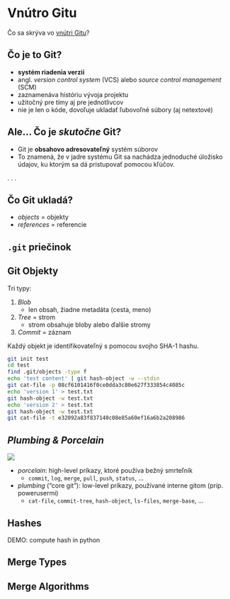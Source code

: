 # Vnútro Gitu {#git-internals}

Čo sa skrýva vo [vnútri Gitu](https://git-scm.com/book/en/v2/Git-Internals-Plumbing-and-Porcelain)?


## Čo je to Git?

- **systém riadenia verzií**
- angl. *version control system* (VCS) alebo *source control management* (SCM)
- zaznamenáva históriu vývoja projektu
- užitočný pre tímy aj pre jednotlivcov
- nie je len o kóde, dovoľuje ukladať ľubovoľné súbory (aj netextové)


## Ale... Čo je *skutočne* Git?

- Git je **obsahovo adresovateľný** systém súborov
- To znamená, že v jadre systému Git sa nachádza jednoduché úložisko údajov, ku ktorým sa dá pristupovať pomocou kľúčov.

. . .

## Čo Git ukladá?

- *objects* = objekty
- *references* = referencie

## `.git` priečinok



## Git Objekty

Tri typy:

1. *Blob* 
    - len obsah, žiadne metadáta (cesta, meno)
2. *Tree* = strom
    - strom obsahuje bloby alebo ďalšie stromy
3. *Commit* = záznam

Každý objekt je identifikovateľný s pomocou svojho SHA-1 hashu.

```bash
git init test
cd test
find .git/objects -type f
echo 'test content' | git hash-object -w --stdin
git cat-file -p 08cf6101416f0ce0dda3c80e627f333854c4085c
echo 'version 1' > test.txt
git hash-object -w test.txt
echo 'version 2' > test.txt
git hash-object -w test.txt
git cat-file -t e32092a83f837140c08e85a60ef16a6b2a208986
```

## *Plumbing &amp; Porcelain*

![](./assets/img/plumbing-porcelain.png)

- *porcelain*: high-level príkazy, ktoré používa bežný smrteľník
    - `commit`, `log`, `merge`, `pull`, `push`, `status`, &hellip; 
- *plumbing* ("core git"): low-level príkazy, používané interne gitom (príp. powerusermi)
    - `cat-file`, `commit-tree`, `hash-object`, `ls-files`, `merge-base`, &hellip;

## Hashes

DEMO: compute hash in python

## Merge Types



## Merge Algorithms